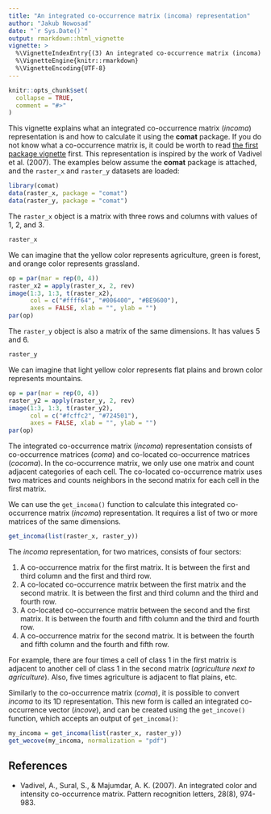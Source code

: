 ```yaml
---
title: "An integrated co-occurrence matrix (incoma) representation"
author: "Jakub Nowosad"
date: "`r Sys.Date()`"
output: rmarkdown::html_vignette
vignette: >
  %\VignetteIndexEntry{(3) An integrated co-occurrence matrix (incoma) representation}
  %\VignetteEngine{knitr::rmarkdown}
  %\VignetteEncoding{UTF-8}
---
```


```r
knitr::opts_chunk$set(
  collapse = TRUE,
  comment = "#>"
)
```

This vignette explains what an integrated co-occurrence matrix (*incoma*) representation is and how to calculate it using the **comat** package. 
If you do not know what a co-occurrence matrix is, it could be worth to read [the first package vignette](coma.html) first.
This representation is inspired by the work of Vadivel et al. (2007).
The examples below assume the **comat** package is attached, and the `raster_x` and `raster_y` datasets are loaded:

```r
library(comat)
data(raster_x, package = "comat")
data(raster_y, package = "comat")
```

The `raster_x` object is a matrix with three rows and columns with values of 1, 2, and 3.

```r
raster_x
```

We can imagine that the yellow color represents agriculture, green is forest, and orange color represents grassland.

```r
op = par(mar = rep(0, 4))
raster_x2 = apply(raster_x, 2, rev)
image(1:3, 1:3, t(raster_x2),
      col = c("#ffff64", "#006400", "#BE9600"),
      axes = FALSE, xlab = "", ylab = "")
par(op)
```

The `raster_y` object is also a matrix of the same dimensions. 
It has values 5 and 6.

```r
raster_y
```

We can imagine that light yellow color represents flat plains and brown color represents mountains.

```r
op = par(mar = rep(0, 4))
raster_y2 = apply(raster_y, 2, rev)
image(1:3, 1:3, t(raster_y2),
      col = c("#fcffc2", "#724501"),
      axes = FALSE, xlab = "", ylab = "")
par(op)
```

The integrated co-occurrence matrix (*incoma*) representation consists of co-occurrence matrices (*coma*) and co-located co-occurrence matrices (*cocoma*).
In the co-occurrence matrix, we only use one matrix and count adjacent categories of each cell.
The co-located co-occurrence matrix uses two matrices and counts neighbors in the second matrix for each cell in the first matrix.

We can use the `get_incoma()` function to calculate this integrated co-occurrence matrix (*incoma*) representation.
It requires a list of two or more matrices of the same dimensions.

```r
get_incoma(list(raster_x, raster_y))
```

The *incoma* representation, for two matrices, consists of four sectors:

1. A co-occurrence matrix for the first matrix.
It is between the first and third column and the first and third row.
2. A co-located co-occurrence matrix between the first matrix and the second matrix.
It is between the first and third column and the third and fourth row.
3. A co-located co-occurrence matrix between the second and the first matrix. 
It is between the fourth and fifth column and the third and fourth row.
4. A co-occurrence matrix for the second matrix.
It is between the fourth and fifth column and the fourth and fifth row.

For example, there are four times a cell of class 1 in the first matrix is adjacent to another cell of class 1 in the second matrix (*agriculture next to agriculture*).
Also, five times agriculture is adjacent to flat plains, etc.

Similarly to the co-occurrence matrix (*coma*), it is possible to convert *incoma* to its 1D representation.
This new form is called an integrated co-occurrence vector (*incove*), and can be created using the `get_incove()` function, which accepts an output of `get_incoma()`:

```r
my_incoma = get_incoma(list(raster_x, raster_y))
get_wecove(my_incoma, normalization = "pdf")
```

## References

- Vadivel, A., Sural, S., & Majumdar, A. K. (2007). An integrated color and intensity co-occurrence matrix. Pattern recognition letters, 28(8), 974-983.

